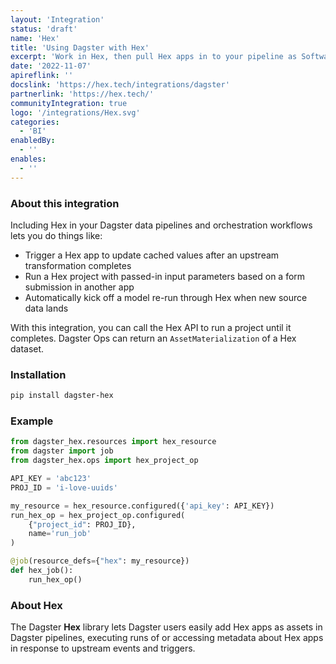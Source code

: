```yaml
---
layout: 'Integration'
status: 'draft'
name: 'Hex'
title: 'Using Dagster with Hex'
excerpt: 'Work in Hex, then pull Hex apps in to your pipeline as Software Defined Assets.'
date: '2022-11-07'
apireflink: ''
docslink: 'https://hex.tech/integrations/dagster'
partnerlink: 'https://hex.tech/'
communityIntegration: true
logo: '/integrations/Hex.svg'
categories:
  - 'BI'
enabledBy:
  - ''
enables:
  - ''
---
```


### About this integration

Including Hex in your Dagster data pipelines and orchestration workflows lets you do things like:

- Trigger a Hex app to update cached values after an upstream transformation completes
- Run a Hex project with passed-in input parameters based on a form submission in another app
- Automatically kick off a model re-run through Hex when new source data lands

With this integration, you can call the Hex API to run a project until it completes.
Dagster Ops can return an `AssetMaterialization` of a Hex dataset.

### Installation

```bash
pip install dagster-hex
```

### Example

```python
from dagster_hex.resources import hex_resource
from dagster import job
from dagster_hex.ops import hex_project_op

API_KEY = 'abc123'
PROJ_ID = 'i-love-uuids'

my_resource = hex_resource.configured({'api_key': API_KEY})
run_hex_op = hex_project_op.configured(
    {"project_id": PROJ_ID},
    name='run_job'
)

@job(resource_defs={"hex": my_resource})
def hex_job():
    run_hex_op()
```

### About Hex

The Dagster **Hex** library lets Dagster users easily add Hex apps as assets in Dagster pipelines, executing runs of or accessing metadata about Hex apps in response to upstream events and triggers.

